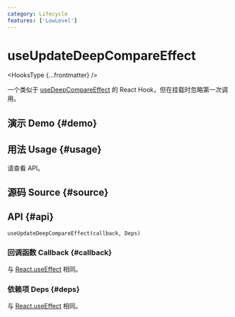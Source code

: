 ```yaml
---
category: Lifecycle
features: ['LowLevel']
---
```


# useUpdateDeepCompareEffect


<HooksType {...frontmatter} />

一个类似于 [useDeepCompareEffect](/reference/use-deep-compare-effect) 的 React Hook，但在挂载时忽略第一次调用。

## 演示 Demo \{#demo}


<App />

## 用法 Usage \{#usage}

请查看 API。

## 源码 Source \{#source}


<Source />

## API \{#api}

```tsx
useUpdateDeepCompareEffect(callback, Deps)
```

### 回调函数 Callback \{#callback}

与 [React.useEffect](https://react.dev/reference/react/useEffect) 相同。

### 依赖项 Deps \{#deps}

与 [React.useEffect](https://react.dev/reference/react/useEffect) 相同。
